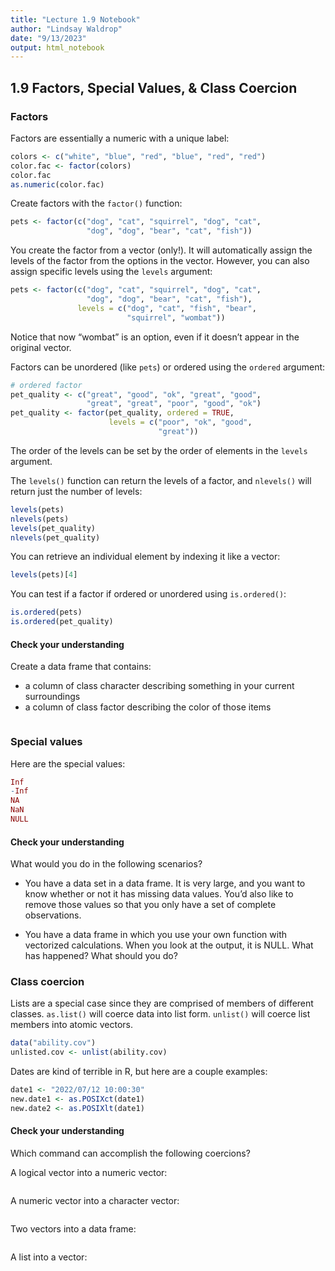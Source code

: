 ```yaml
---
title: "Lecture 1.9 Notebook"
author: "Lindsay Waldrop"
date: "9/13/2023"
output: html_notebook
---
```


## 1.9 Factors, Special Values, & Class Coercion

### Factors

Factors are essentially a numeric with a unique label:

```r
colors <- c("white", "blue", "red", "blue", "red", "red")
color.fac <- factor(colors)
color.fac
as.numeric(color.fac)
```

Create factors with the `factor()` function: 
```r
pets <- factor(c("dog", "cat", "squirrel", "dog", "cat", 
                 "dog", "dog", "bear", "cat", "fish"))
```

You create the factor from a vector (only!). It will automatically assign the levels of the factor from the options in the vector. However, you can also assign specific levels using the `levels` argument:

```r
pets <- factor(c("dog", "cat", "squirrel", "dog", "cat", 
                 "dog", "dog", "bear", "cat", "fish"), 
               levels = c("dog", "cat", "fish", "bear", 
                          "squirrel", "wombat"))
```

Notice that now "wombat" is an option, even if it doesn't appear in the original vector. 

Factors can be unordered (like `pets`) or ordered using the `ordered` argument: 
```r
# ordered factor
pet_quality <- c("great", "good", "ok", "great", "good", 
                 "great", "great", "poor", "good", "ok")
pet_quality <- factor(pet_quality, ordered = TRUE, 
                      levels = c("poor", "ok", "good", 
                                 "great"))
```

The order of the levels can be set by the order of elements in the `levels` argument.

The `levels()` function can return the levels of a factor, and `nlevels()` will return just the number of levels:
```r
levels(pets)
nlevels(pets)
levels(pet_quality)
nlevels(pet_quality)
```

You can retrieve an individual element by indexing it like a vector: 
```r
levels(pets)[4]
```

You can test if a factor if ordered or unordered using `is.ordered()`:
```r
is.ordered(pets)
is.ordered(pet_quality)
```

#### Check your understanding

Create a data frame that contains: 

 - a column of class character describing something in your current surroundings
 - a column of class factor describing the color of those items
 
```r

```

### Special values

Here are the special values: 
```r
Inf
-Inf
NA
NaN
NULL
```
#### Check your understanding

What would you do in the following scenarios?

 - You have a data set in a data frame. It is very large, and you want to know whether or not it has missing data values. You’d also like to remove those values so that you only have a set of complete observations.
 
 - You have a data frame in which you use your own function with vectorized calculations. When you look at the output, it is NULL. What has happened? What should you do? 
 
 
### Class coercion

Lists are a special case since they are comprised of members of different classes. `as.list()` will coerce data into list form. `unlist()` will coerce list members into atomic vectors. 

```r
data("ability.cov")
unlisted.cov <- unlist(ability.cov)
```

Dates are kind of terrible in R, but here are a couple examples:
```r
date1 <- "2022/07/12 10:00:30"
new.date1 <- as.POSIXct(date1)
new.date2 <- as.POSIXlt(date1)
```


#### Check your understanding

Which command can accomplish the following coercions?

A logical vector into a numeric vector:
```r

```

A numeric vector into a character vector:
```r

```

Two vectors into a data frame:
```r

```

A list into a vector: 
```r

```


